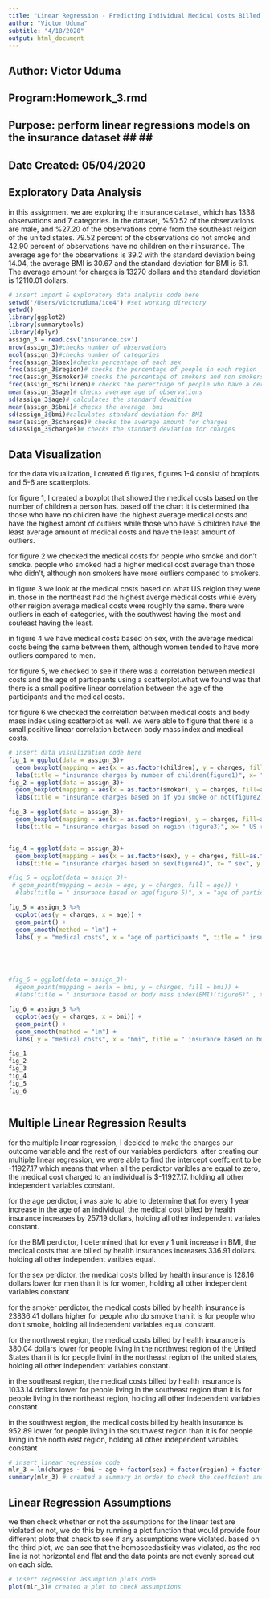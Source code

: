 ```yaml
---
title: "Linear Regression - Predicting Individual Medical Costs Billed by Health Insurance"
author: "Victor Uduma"
subtitle: "4/18/2020"
output: html_document
---
```


##################################################################################
##                           Author: Victor Uduma                               ##
##                         Program:Homework_3.rmd                               ##
## Purpose:   perform linear regressions models on the insurance dataset        ##                    ##                                                                              ##
##                        Date Created: 05/04/2020                              ##
##################################################################################





## Exploratory Data Analysis
in this assignment we are exploring the insurance dataset, which has 1338 observations and 7 categories. in the dataset, %50.52 of the observations are male, and %27.20 of the observations come from the southeast reigion of the united states. 79.52 percent of the observations do not smoke and 42.90 percent of observations have no children on their insurance. The average age for the observations is 39.2 with the standard deviation being 14.04, the average BMI is 30.67 and the standard deviation for BMI is 6.1. The average amount for charges is 13270 dollars  and the standard deviation is 12110.01 dollars.

```r
# insert import & exploratory data analysis code here
setwd('/Users/victoruduma/ice4') #set working directory 
getwd()
library(ggplot2)
library(summarytools)
library(dplyr)
assign_3 = read.csv('insurance.csv')
nrow(assign_3)#checks number of observations
ncol(assign_3)#checks number of categories 
freq(assign_3$sex)#checks percentage of each sex
freq(assign_3$region)# checks the percentage of people in each region 
freq(assign_3$smoker)# checks the percentage of smokers and non smokers
freq(assign_3$children)# checks the perectnage of people who have a certain number of children 
mean(assign_3$age)# checks average age of observations 
sd(assign_3$age)# calculates the standard devaition 
mean(assign_3$bmi)# checks the average  bmi 
sd(assign_3$bmi)#calculates standard deviation for BMI
mean(assign_3$charges)# checks the average amount for charges 
sd(assign_3$charges)# checks the standard deviation for charges 


```


## Data Visualization
for the data visualization, I created 6 figures,  figures 1-4  consist of  boxplots  and 5-6  are scatterplots. 

for figure 1, I created a boxplot that showed the medical costs based on the number of children a person has. based off the chart it is determined tha those who have no children have the  highest  average medical costs and have the highest amont of outliers while those who have 5 children have the least average amount of medical costs and have the least amount of outliers. 

for figure 2 we checked the medical costs for people who smoke and don't smoke. people who smoked had a higher medical cost average than those who didn't, although  non smokers have more outliers compared to smokers. 

in figure 3 we look at the medical costs based on what US reigion they were in. those in the northeast had the highest averge medical costs while every other reigion average medical costs were roughly the same. there were outliers in each of categories, with the southwest having the most and souteast having the least. 

in figure 4 we have medical costs based on sex, with the average medical costs being the same between them, although women tended to have more outliers compared to men. 

for  figure 5, we checked to see if there was a correlation between medical costs and the age of particpants using a scatterplot.what we found was that there is a small positive  linear correlation between the age of the participants and the medical costs. 

for figure 6 we checked the correlation between medical costs and body mass index using scatterplot as well. we were able to figure that there is a small positive linear correlation between body mass index and medical costs. 
```r
# insert data visualization code here
fig_1 = ggplot(data = assign_3)+
  geom_boxplot(mapping = aes(x = as.factor(children), y = charges, fill=as.factor(children)))+
  labs(title = "insurance charges by number of children(figure1)", x= "# of children", y = "medical costs") #creates a boxplot for medical costs based on the number of children you have 
fig_2 = ggplot(data = assign_3)+
  geom_boxplot(mapping = aes(x = as.factor(smoker), y = charges, fill=as.factor(smoker)))+
  labs(title = "insurance charges based on if you smoke or not(figure2)", x= "smoker/non smoker", y = "medical costs")# creates a boxplot to show medical costs based on whether you smoke or not

fig_3 = ggplot(data = assign_3)+
  geom_boxplot(mapping = aes(x = as.factor(region), y = charges, fill=as.factor(region)))+
  labs(title = "insurance charges based on region (figure3)", x= " US region", y = "medical costs")#creates boxplot to show medical costs based on the US region you stayed in 


fig_4 = ggplot(data = assign_3)+
  geom_boxplot(mapping = aes(x = as.factor(sex), y = charges, fill=as.factor(sex)))+
  labs(title = "insurance charges based on sex(figure4)", x= " sex", y = "medical costs")# created a boxplot that showed medical costs based on sex 

#fig_5 = ggplot(data = assign_3)+
 # geom_point(mapping = aes(x = age, y = charges, fill = age)) + 
  #labs(title = " insurance based on age(figure 5)", x = "age of participants", y = " medical costs" )

fig_5 = assign_3 %>%
  ggplot(aes(y = charges, x = age)) +
  geom_point() +
  geom_smooth(method = "lm") +
  labs( y = "medical costs", x = "age of participants ", title = " insurance based on age")#created a scatterplot that showed  if there is a linear relationship between age and medical costs 





#fig_6 = ggplot(data = assign_3)+
  #geom_point(mapping = aes(x = bmi, y = charges, fill = bmi)) + 
  #labs(title = " insurance based on body mass index(BMI)(figure6)" , x = "BMI", y = " medical costs" )

fig_6 = assign_3 %>%
  ggplot(aes(y = charges, x = bmi)) +
  geom_point() +
  geom_smooth(method = "lm") +
  labs( y = "medical costs", x = "bmi", title = " insurance based on body mass index")#created a scatterplot to show if there is a linear relationship between BMI and medical costs 

fig_1
fig_2
fig_3
fig_4
fig_5
fig_6



```

## Multiple Linear Regression Results
for the multiple linear regression, I decided to make the charges our outcome variable and the rest of our variables perdictors. after creating our multiple linear regression, we were able to find the intercept coeffcient to be -11927.17 which means that when all the perdictor varibles are equal to zero, the medical cost charged to an individual is $-11927.17. holding all other independent variables constant.

for the age perdictor, i was able to   able to determine that for every 1 year increase in the age of an individual, the medical cost billed by health insurance increases by 257.19 dollars, holding all other independent variales constant.

for the BMI perdictor, I determined that for every 1 unit increase in BMI, the medical costs that are billed by health insurances increases 336.91 dollars. holding all other independent varibles equal.

for the sex perdictor, the medical costs billed by health insurance is 128.16 dollars lower for men than it is for women, holding all other independent variables constant

for the smoker perdictor, the medical costs billed by health insurance  is  23836.41 dollars higher for people who do smoke than it is for people who don't smoke, holding all independent variables equal constant.

for the northwest region, the medical costs billed by health insurance is 380.04 dollars lower for people living in the northwest region of the United States than it is for people livinf  in the northeast region of the united states, holding all other independent variables constant.

in the southeast region, the medical costs billed by health insurance is 1033.14 dollars lower for people living  in the southeast region than it is for people living in the northeast region, holding all other independent variables constant

in the southwest region, the medical costs billed by health insurance is 952.89 lower for people living in the southwest region than it is for people living in the north east region, holding all other independent  variables constant
```r
# insert linear regression code
mlr_3 = lm(charges ~ bmi + age + factor(sex) + factor(region) + factor(smoker) + factor(children), data = assign_3)#created a multilinear regression model with medical costs  as the outcome variable and every other variable as perdictors 
summary(mlr_3) # created a summary in order to check the coeffcient and intercept 

```

## Linear Regression Assumptions
we then check whether or not the assumptions for the linear test are violated or not, we do this by running a plot function that would provide four different plots that check to see if any assumptions were violated. based on the third plot, we can see that the  homoscedasticity was violated, as the   red line is not  horizontal and flat and the data points are not evenly spread out on each side.
```r
# insert regression assumption plots code
plot(mlr_3)# created a plot to check assumptions

```

